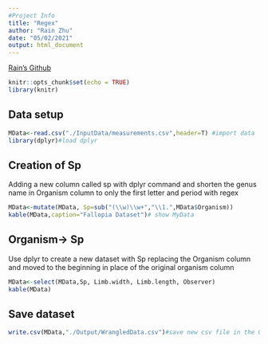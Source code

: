 ```yaml
---
#Project Info
title: "Regex"
author: "Rain Zhu"
date: "05/02/2021"
output: html_document
---
```

[Rain's Github](https://github.com/JazzyRain/BIOL432/)

```r
knitr::opts_chunk$set(echo = TRUE)
library(knitr)
```

## Data setup

```r
MData<-read.csv("./InputData/measurements.csv",header=T) #import data 
library(dplyr)#load dplyr

```

## Creation of Sp

Adding a new column called sp with dplyr command and shorten the genus name in Organism column to only the first letter and period with regex

```r
MData<-mutate(MData, Sp=sub("(\\w)\\w+","\\1.",MData$Organism))
kable(MData,caption="Fallopia Dataset")# show MyData
```
## Organism-> Sp
Use dplyr to create a new dataset with Sp replacing the Organism column and moved to the beginning in place of the original organism column
```r
MData<-select(MData,Sp, Limb.width, Limb.length, Observer)
kable(MData)
```
## Save dataset
```r
write.csv(MData,"./Output/WrangledData.csv")#save new csv file in the Output file
```









